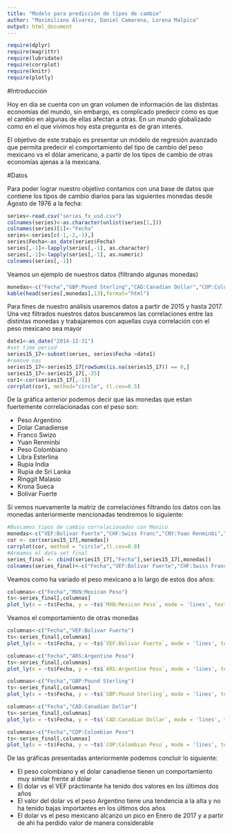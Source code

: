 ```yaml
---
title: "Modelo para predicción de tipos de cambio"
author: "Maximiliano Álvarez, Daniel Camarena, Lorena Malpica"
output: html_document
---
```



```r
require(dplyr)
require(magrittr)
require(lubridate)
require(corrplot)
require(knitr)
require(plotly)
```
#Introducción

Hoy en día se cuenta con un gran volumen de información de las distintas economías del mundo, sin embargo, es complicado predecir cómo es que el cambio en algunas de ellas afectan a otras. En un mundo globalizado como en el que vivimos hoy esta pregunta es de gran interés.

El objetivo de este trabajo es presentar un módelo de regresión avanzado que permita predecir el comportamiento del tipo de cambio del peso mexicano vs el dólar americano, a partir de los tipos de cambio de otras economías ajenas a la mexicana.

#Datos

Para poder lograr nuestro objetivo contamos con una base de datos que contiene los tipos de cambio diarios para las siguientes monedas desde Agosto de 1976 a la fecha:
```r
series<-read.csv("series_fx_usd.csv")
colnames(series)<-as.character(unlist(series[1,]))
colnames(series)[1]<-"Fecha"
series<-series[c(-1,-2,-3),]
series$Fecha<-as_date(series$Fecha)
series[,-1]<-lapply(series[,-1], as.character)
series[,-1]<-lapply(series[,-1], as.numeric)
colnames(series[,-1])
```


Veamos un ejemplo de nuestros datos (filtrando algunas monedas)


```r
monedas<-c("Fecha","GBP:Pound Sterling","CAD:Canadian Dollar","COP:Colombian Peso","MXN:Mexican Peso")
kable(head(series[,monedas],13),format="html")
```


Para fines de nuestro análisis usaremos datos a partir de 2015 y hasta 2017. Una vez filtrados nuestros datos buscaremos las correlaciones entre las distintas monedas y trabajaremos con aquellas cuya correlación con el peso mexicano sea mayor

```r
date1<-as_date("2014-12-31")
#set time period
series15_17<-subset(series, series$Fecha >date1)
#remove nas
series15_17<-series15_17[rowSums(is.na(series15_17)) == 0,]
series15_17<-series15_17[,-35]
cor1<-cor(series15_17[,-1])
corrplot(cor1, method="circle", tl.cex=0.5)
```


De la gráfica anterior podemos decir que las monedas que estan fuertemente correlacionadas con el peso son:

* Peso Argentino
* Dolar Canadiense
* Franco Swizo
* Yuan Renminbi
* Peso Colombiano
* Libra Esterlina
* Rupia India
* Rupia de Sri Lanka
* Ringgit Malasio
* Krona Sueca
* Bolivar Fuerte

Si vemos nuevamente la matriz de correlaciónes filtrando los datos con las monedas anteriormente mencionadas tendremos lo siguiente:

```r
#Buscamos tipos de cambio correlacionados con Mexico
monedas<-c("VEF:Bolivar Fuerte","CHF:Swiss Franc","CNY:Yuan Renminbi","MYR:Malaysian Ringgit","SEK:Swedish Krona","GBP:Pound Sterling","ARS:Argentine Peso","INR:Indian Rupee","CAD:Canadian Dollar","COP:Colombian Peso","LKR:Sri Lanka Rupee","MXN:Mexican Peso")
cor <- cor(series15_17[,monedas])
corrplot(cor, method = "circle",tl.cex=0.8)
#Armamos el data set final
series_final <- cbind(series15_17[,"Fecha"],series15_17[,monedas])
colnames(series_final)<-c("Fecha","VEF:Bolivar Fuerte","CHF:Swiss Franc","CNY:Yuan Renminbi","MYR:Malaysian Ringgit","SEK:Swedish Krona","GBP:Pound Sterling","ARS:Argentine Peso","INR:Indian Rupee","CAD:Canadian Dollar","COP:Colombian Peso","LKR:Sri Lanka Rupee","MXN:Mexican Peso")
```

Veamos como ha variado el peso mexicano a lo largo de estos dos años:

```r
columnas<-c("Fecha","MXN:Mexican Peso")
ts<-series_final[,columnas]
plot_ly(x = ~ts$Fecha, y = ~ts$`MXN:Mexican Peso`, mode = 'lines', text = "Tipo de Cambio MXN")
```

Veamos el comportamiento de otras monedas

```r
columnas<-c("Fecha","VEF:Bolivar Fuerte")
ts<-series_final[,columnas]
plot_ly(x = ~ts$Fecha, y = ~ts$`VEF:Bolivar Fuerte`, mode = 'lines', text = "Tipo de Cambio VEF")
```

```r
columnas<-c("Fecha","ARS:Argentine Peso")
ts<-series_final[,columnas]
plot_ly(x = ~ts$Fecha, y = ~ts$`ARS:Argentine Peso`, mode = 'lines', text = "Tipo de Cambio ARS")
```


```r
columnas<-c("Fecha","GBP:Pound Sterling")
ts<-series_final[,columnas]
plot_ly(x = ~ts$Fecha, y = ~ts$`GBP:Pound Sterling`, mode = 'lines', text = "Tipo de Cambio GBP")
```


```r
columnas<-c("Fecha","CAD:Canadian Dollar")
ts<-series_final[,columnas]
plot_ly(x = ~ts$Fecha, y = ~ts$`CAD:Canadian Dollar`, mode = 'lines', text = "Tipo de Cambio CAD")
```


```r
columnas<-c("Fecha","COP:Colombian Peso")
ts<-series_final[,columnas]
plot_ly(x = ~ts$Fecha, y = ~ts$`COP:Colombian Peso`, mode = 'lines', text = "Tipo de Cambio COP")
```

De las gráficas presentadas anteriormente podemos concluír lo siguiente:

* El peso colombiano y el dolar canadiense tienen un comportamiento muy similar frente al dolar
* El dolar vs el VEF práctimante ha tenido dos valores en los últimos dos años
* El valor del dolar vs el peso Argentino tiene una tendencia a la alta y no ha tenido bajas importantes en los últimos dos años
* El dolar vs el peso mexicano alcanzo un pico en Enero de 2017 y a partir de ahi ha perdido valor de manera considerable

